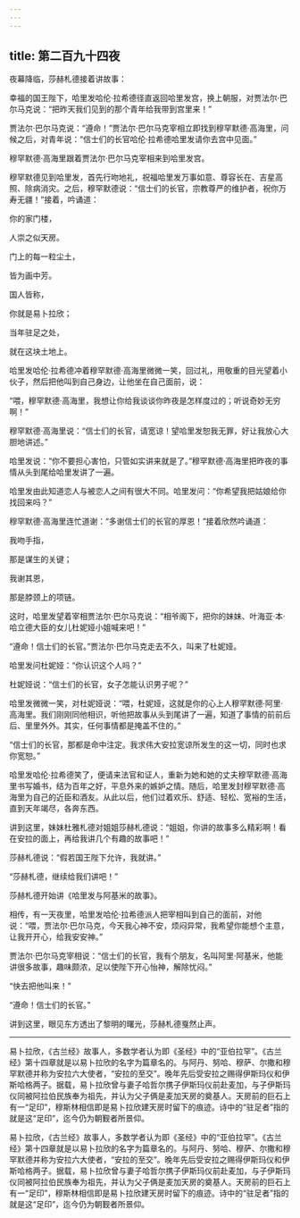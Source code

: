 ```yaml
---
---
---
```

title: 第二百九十四夜
---






夜幕降临，莎赫札德接着讲故事：





幸福的国王陛下，哈里发哈伦·拉希德径直返回哈里发宫，换上朝服，对贾法尔·巴尔马克说：“把昨天我们见到的那个青年给我带到宫里来！”

贾法尔·巴尔马克说：“遵命！”贾法尔·巴尔马克宰相立即找到穆罕默德·高海里，问候之后，对青年说：“信士们的长官哈伦·拉希德哈里发请你去宫中见面。”

穆罕默德·高海里跟着贾法尔·巴尔马克宰相来到哈里发宫。

穆罕默德见到哈里发，首先行吻地礼，祝福哈里发万事如意、尊容长在、吉星高照、除病消灾。之后，穆罕默德说：“信士们的长官，宗教尊严的维护者，祝你万寿无疆！”接着，吟诵道：


你的家门楼，

人崇之似天房。

门上的每一粒尘土，

皆为画中芳。

国人皆称，

你就是易卜拉欣；

当年驻足之处，

就在这块土地上。



哈里发哈伦·拉希德冲着穆罕默德·高海里微微一笑，回过礼，用敬重的目光望着小伙子，然后把他叫到自己身边，让他坐在自己面前，说：

“喂，穆罕默德·高海里，我想让你给我谈谈你昨夜是怎样度过的；听说奇妙无穷啊！”

穆罕默德·高海里说：“信士们的长官，请宽谅！望哈里发恕我无罪，好让我放心大胆地讲述。”

哈里发说：“你不要担心害怕，只管如实讲来就是了。”穆罕默德·高海里把昨夜的事情从头到尾给哈里发讲了一遍。

哈里发由此知道恋人与被恋人之间有很大不同。哈里发问：“你希望我把姑娘给你找回来吗？”

穆罕默德·高海里连忙道谢：“多谢信士们的长官的厚恩！”接着欣然吟诵道：


我吻手指，

那是谋生的关键；

我谢其恩，

那是脖颈上的项链。



这时，哈里发望着宰相贾法尔·巴尔马克说：“相爷阁下，把你的妹妹、叶海亚·本·哈立德大臣的女儿杜妮娅小姐喊来吧！”

“遵命！信士们的长官。”贾法尔·巴尔马克走去不久，叫来了杜妮娅。

哈里发问杜妮娅：“你认识这个人吗？”

杜妮娅说：“信士们的长官，女子怎能认识男子呢？”

哈里发微微一笑，对杜妮娅说：“喂，杜妮娅，这就是你的心上人穆罕默德·阿里·高海里。我们刚刚同他相识，听他把故事从头到尾讲了一遍，知道了事情的前前后后、里里外外。其实，任何事情都是掩盖不住的。”

“信士们的长官，那都是命中注定。我求伟大安拉宽谅所发生的这一切，同时也求你宽恕。”

哈里发哈伦·拉希德笑了，便请来法官和证人，重新为她和她的丈夫穆罕默德·高海里书写婚书，结为百年之好，平息外来的嫉妒之情。随后，哈里发封穆罕默德·高海里为自己的近臣和酒友。从此以后，他们过着欢乐、舒适、轻松、宽裕的生活，直到天年竭尽，各奔东西。





讲到这里，妹妹杜雅札德对姐姐莎赫札德说：“姐姐，你讲的故事多么精彩啊！看在安拉的面上，再给我讲几个有趣的故事吧！”

莎赫札德说：“假若国王陛下允许，我就讲。”

“莎赫札德，继续给我们讲吧！”





莎赫札德开始讲《哈里发与阿基米的故事》。

相传，有一天夜里，哈里发哈伦·拉希德派人把宰相叫到自己的面前，对他说：“喂，贾法尔·巴尔马克，今天我心神不安，烦闷异常，我希望你能想个主意，让我开开心，给我安安神。”

贾法尔·巴尔马克宰相说：“信士们的长官，我有个朋友，名叫阿里·阿基米，他能讲很多故事，趣味颇浓，足以使陛下开心怡神，解除忧闷。”

“快去把他叫来！”

“遵命！信士们的长官。”





讲到这里，眼见东方透出了黎明的曙光，莎赫札德戛然止声。



***





易卜拉欣，《古兰经》故事人，多数学者认为即《圣经》中的“亚伯拉罕”。《古兰经》第十四章就是以易卜拉欣的名字为篇章名的。与阿丹、努哈、穆萨、尔撒和穆罕默德并称为安拉六大使者，“安拉的至交”。晚年先后受安拉之赐得伊斯玛仪和伊斯哈格两子。据载，易卜拉欣曾与妻子哈哲尔携子伊斯玛仪前赴麦加，与子伊斯玛仪同被阿拉伯民族奉为祖先，并认为父子俩是麦加天房的奠基人。天房前的巨石上有一“足印”，穆斯林相信即是易卜拉欣建天房时留下的痕迹。诗中的“驻足者”指的就是这“足印”，迄今仍为朝觐者所景仰。​​​



易卜拉欣，《古兰经》故事人，多数学者认为即《圣经》中的“亚伯拉罕”。《古兰经》第十四章就是以易卜拉欣的名字为篇章名的。与阿丹、努哈、穆萨、尔撒和穆罕默德并称为安拉六大使者，“安拉的至交”。晚年先后受安拉之赐得伊斯玛仪和伊斯哈格两子。据载，易卜拉欣曾与妻子哈哲尔携子伊斯玛仪前赴麦加，与子伊斯玛仪同被阿拉伯民族奉为祖先，并认为父子俩是麦加天房的奠基人。天房前的巨石上有一“足印”，穆斯林相信即是易卜拉欣建天房时留下的痕迹。诗中的“驻足者”指的就是这“足印”，迄今仍为朝觐者所景仰。​​​